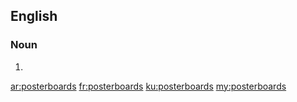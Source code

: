 ==English==

===Noun===
{{head|en|plural}}

# {{plural of|posterboard|lang=en|nocat=1}}

[[ar:posterboards]]
[[fr:posterboards]]
[[ku:posterboards]]
[[my:posterboards]]